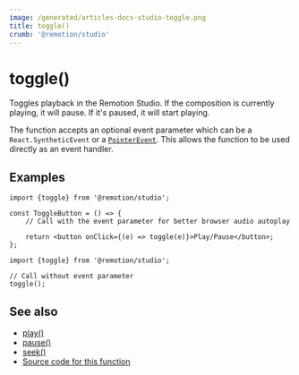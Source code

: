 ```yaml
---
image: /generated/articles-docs-studio-toggle.png
title: toggle()
crumb: '@remotion/studio'
---
```


# toggle()<AvailableFrom v="4.0.287"/>

Toggles playback in the Remotion Studio. If the composition is currently playing, it will pause. If it's paused, it will start playing.

The function accepts an optional event parameter which can be a `React.SyntheticEvent` or a [`PointerEvent`](https://developer.mozilla.org/en-US/docs/Web/API/PointerEvent). This allows the function to be used directly as an event handler.

## Examples

```tsx twoslash title="Toggle playback on button click"
import {toggle} from '@remotion/studio';

const ToggleButton = () => {
	// Call with the event parameter for better browser audio autoplay

	return <button onClick={(e) => toggle(e)}>Play/Pause</button>;
};
```

```tsx twoslash title="Toggle playback programmatically"
import {toggle} from '@remotion/studio';

// Call without event parameter
toggle();
```

## See also

- [play()](/docs/studio/play)
- [pause()](/docs/studio/pause)
- [seek()](/docs/studio/seek)
- [Source code for this function](https://github.com/remotion-dev/remotion/blob/main/packages/studio/src/api/toggle.ts)
